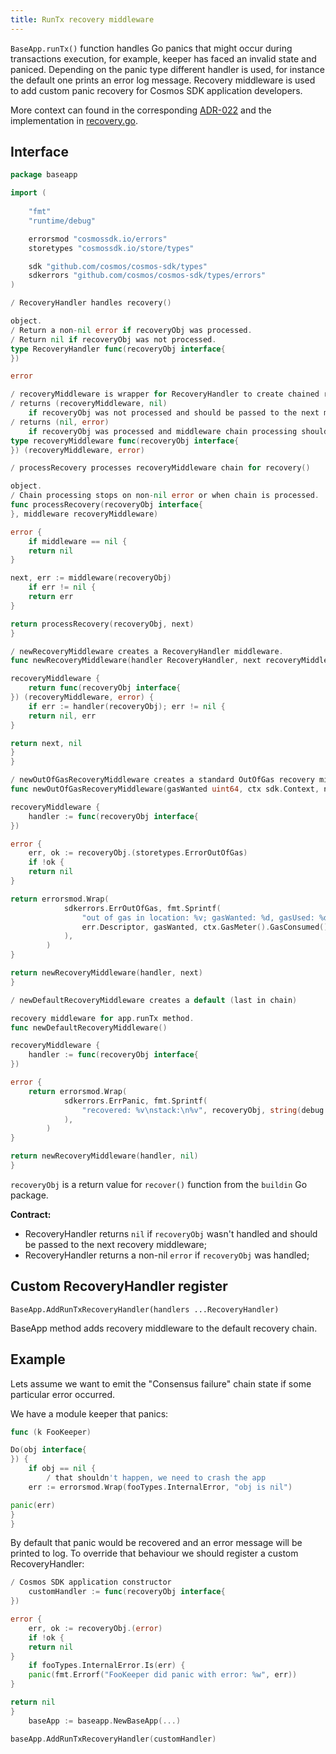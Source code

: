 ```yaml
---
title: RunTx recovery middleware
---
```


`BaseApp.runTx()` function handles Go panics that might occur during transactions execution, for example, keeper has faced an invalid state and paniced.
Depending on the panic type different handler is used, for instance the default one prints an error log message.
Recovery middleware is used to add custom panic recovery for Cosmos SDK application developers.

More context can found in the corresponding [ADR-022](/docs/sdk/v0.50/build/architecture/adr-022-custom-panic-handling) and the implementation in [recovery.go](https://github.com/cosmos/cosmos-sdk/blob/v0.50.0-alpha.0/baseapp/recovery.go).

## Interface

```go expandable
package baseapp

import (
    
	"fmt"
    "runtime/debug"

	errorsmod "cosmossdk.io/errors"
	storetypes "cosmossdk.io/store/types"

	sdk "github.com/cosmos/cosmos-sdk/types"
	sdkerrors "github.com/cosmos/cosmos-sdk/types/errors"
)

/ RecoveryHandler handles recovery()

object.
/ Return a non-nil error if recoveryObj was processed.
/ Return nil if recoveryObj was not processed.
type RecoveryHandler func(recoveryObj interface{
})

error

/ recoveryMiddleware is wrapper for RecoveryHandler to create chained recovery handling.
/ returns (recoveryMiddleware, nil)
    if recoveryObj was not processed and should be passed to the next middleware in chain.
/ returns (nil, error)
    if recoveryObj was processed and middleware chain processing should be stopped.
type recoveryMiddleware func(recoveryObj interface{
}) (recoveryMiddleware, error)

/ processRecovery processes recoveryMiddleware chain for recovery()

object.
/ Chain processing stops on non-nil error or when chain is processed.
func processRecovery(recoveryObj interface{
}, middleware recoveryMiddleware)

error {
    if middleware == nil {
    return nil
}

next, err := middleware(recoveryObj)
    if err != nil {
    return err
}

return processRecovery(recoveryObj, next)
}

/ newRecoveryMiddleware creates a RecoveryHandler middleware.
func newRecoveryMiddleware(handler RecoveryHandler, next recoveryMiddleware)

recoveryMiddleware {
    return func(recoveryObj interface{
}) (recoveryMiddleware, error) {
    if err := handler(recoveryObj); err != nil {
    return nil, err
}

return next, nil
}
}

/ newOutOfGasRecoveryMiddleware creates a standard OutOfGas recovery middleware for app.runTx method.
func newOutOfGasRecoveryMiddleware(gasWanted uint64, ctx sdk.Context, next recoveryMiddleware)

recoveryMiddleware {
    handler := func(recoveryObj interface{
})

error {
    err, ok := recoveryObj.(storetypes.ErrorOutOfGas)
    if !ok {
    return nil
}

return errorsmod.Wrap(
			sdkerrors.ErrOutOfGas, fmt.Sprintf(
				"out of gas in location: %v; gasWanted: %d, gasUsed: %d",
				err.Descriptor, gasWanted, ctx.GasMeter().GasConsumed(),
			),
		)
}

return newRecoveryMiddleware(handler, next)
}

/ newDefaultRecoveryMiddleware creates a default (last in chain)

recovery middleware for app.runTx method.
func newDefaultRecoveryMiddleware()

recoveryMiddleware {
    handler := func(recoveryObj interface{
})

error {
    return errorsmod.Wrap(
			sdkerrors.ErrPanic, fmt.Sprintf(
				"recovered: %v\nstack:\n%v", recoveryObj, string(debug.Stack()),
			),
		)
}

return newRecoveryMiddleware(handler, nil)
}
```

`recoveryObj` is a return value for `recover()` function from the `buildin` Go package.

**Contract:**

* RecoveryHandler returns `nil` if `recoveryObj` wasn't handled and should be passed to the next recovery middleware;
* RecoveryHandler returns a non-nil `error` if `recoveryObj` was handled;

## Custom RecoveryHandler register

`BaseApp.AddRunTxRecoveryHandler(handlers ...RecoveryHandler)`

BaseApp method adds recovery middleware to the default recovery chain.

## Example

Lets assume we want to emit the "Consensus failure" chain state if some particular error occurred.

We have a module keeper that panics:

```go
func (k FooKeeper)

Do(obj interface{
}) {
    if obj == nil {
        / that shouldn't happen, we need to crash the app
    err := errorsmod.Wrap(fooTypes.InternalError, "obj is nil")

panic(err)
}
}
```

By default that panic would be recovered and an error message will be printed to log. To override that behaviour we should register a custom RecoveryHandler:

```go expandable
/ Cosmos SDK application constructor
    customHandler := func(recoveryObj interface{
})

error {
    err, ok := recoveryObj.(error)
    if !ok {
    return nil
}
    if fooTypes.InternalError.Is(err) {
    panic(fmt.Errorf("FooKeeper did panic with error: %w", err))
}

return nil
}
    baseApp := baseapp.NewBaseApp(...)

baseApp.AddRunTxRecoveryHandler(customHandler)
```
